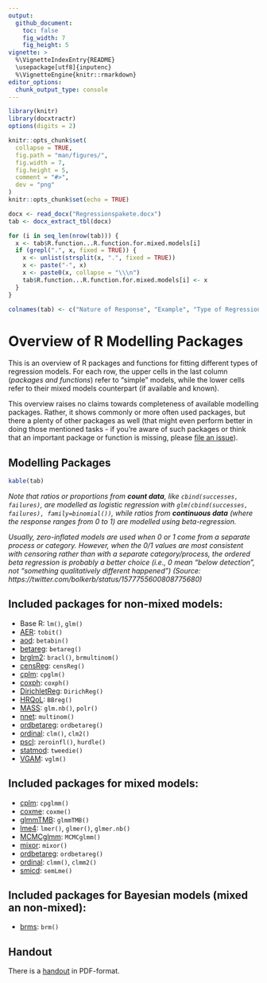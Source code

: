 ```yaml
---
output: 
  github_document:
    toc: false
    fig_width: 7
    fig_height: 5
vignette: >
  %\VignetteIndexEntry{README}
  \usepackage[utf8]{inputenc}
  %\VignetteEngine{knitr::rmarkdown}
editor_options: 
  chunk_output_type: console
---
```


```r
library(knitr)
library(docxtractr)
options(digits = 2)

knitr::opts_chunk$set(
  collapse = TRUE,
  fig.path = "man/figures/",
  fig.width = 7,
  fig.height = 5,
  comment = "#>",
  dev = "png"
)
knitr::opts_chunk$set(echo = TRUE)

docx <- read_docx("Regressionspakete.docx")
tab <- docx_extract_tbl(docx)

for (i in seq_len(nrow(tab))) {
  x <- tab$R.function...R.function.for.mixed.models[i]
  if (grepl(".", x, fixed = TRUE)) {
    x <- unlist(strsplit(x, ".", fixed = TRUE))
    x <- paste("-", x)
    x <- paste0(x, collapse = "\\\n")
    tab$R.function...R.function.for.mixed.models[i] <- x
  }
}

colnames(tab) <- c("Nature of Response", "Example", "Type of Regression", "R package or function", "Example Webpage", "Bayesian with [`brms`](https://paul-buerkner.github.io/brms/reference/brmsfamily.html)")
```

# Overview of R Modelling Packages

This is an overview of R packages and functions for fitting different types of regression models. For each row, the upper cells in the last column (_packages and functions_) refer to "simple" models, while the lower cells refer to their mixed models counterpart (if available and known).

This overview raises no claims towards completeness of available modelling packages. Rather, it shows commonly or more often used packages, but there a plenty of other packages as well (that might even perform better in doing those mentioned tasks - if you're aware of such packages or think that an important package or function is missing, please [file an issue](https://github.com/strengejacke/regressionmodels/issues)).

## Modelling Packages

```r
kable(tab)
```

_Note that ratios or proportions from **count data**, like `cbind(successes, failures)`, are modelled as logistic regression with `glm(cbind(successes, failures), family=binomial())`, while ratios from **continuous data** (where the response ranges from 0 to 1) are modelled using beta-regression._

*Usually, zero-inflated models are used when 0 or 1 come from a separate process or category. However, when the 0/1 values are most consistent with censoring rather than with a separate category/process, the ordered beta regression is probably a better choice (i.e., 0 mean "below detection", not "something qualitatively different happened") (Source: https://twitter.com/bolkerb/status/1577755600808775680)*

## Included packages for non-mixed models:

  - Base R: `lm()`, `glm()`
  - [AER](https://CRAN.R-project.org/package=AER): `tobit()`
  - [aod](https://CRAN.R-project.org/package=aod): `betabin()`
  - [betareg](https://CRAN.R-project.org/package=betareg): `betareg()`
  - [brglm2](https://CRAN.R-project.org/package=brglm2): `bracl()`, `brmultinom()`
  - [censReg](https://CRAN.R-project.org/package=censReg): `censReg()`
  - [cplm](https://CRAN.R-project.org/package=cplm): `cpglm()`
  - [coxph](https://CRAN.R-project.org/package=survival): `coxph()`
  - [DirichletReg](https://CRAN.R-project.org/package=DirichletReg): `DirichReg()`
  - [HRQoL](https://CRAN.R-project.org/package=HRQoL): `BBreg()`
  - [MASS](https://CRAN.R-project.org/package=MASS): `glm.nb()`, `polr()`
  - [nnet](https://CRAN.R-project.org/package=nnet): `multinom()`
  - [ordbetareg](https://cran.r-project.org/package=ordbetareg): `ordbetareg()`
  - [ordinal](https://CRAN.R-project.org/package=ordinal): `clm()`, `clm2()`
  - [pscl](https://CRAN.R-project.org/package=pscl): `zeroinfl()`, `hurdle()`
  - [statmod](https://CRAN.R-project.org/package=statmod): `tweedie()`
  - [VGAM](https://CRAN.R-project.org/package=VGAM): `vglm()`

## Included packages for mixed models:

  - [cplm](https://CRAN.R-project.org/package=cplm): `cpglmm()`
  - [coxme](https://CRAN.R-project.org/package=coxme): `coxme()`
  - [glmmTMB](https://CRAN.R-project.org/package=glmmTMB): `glmmTMB()`
  - [lme4](https://CRAN.R-project.org/package=lme4): `lmer()`, `glmer()`, `glmer.nb()`
  - [MCMCglmm](https://CRAN.R-project.org/package=MCMCglmm): `MCMCglmm()`
  - [mixor](https://CRAN.R-project.org/package=mixor): `mixor()`
  - [ordbetareg](https://cran.r-project.org/package=ordbetareg): `ordbetareg()`
  - [ordinal](https://CRAN.R-project.org/package=ordinal): `clmm()`, `clmm2()`
  - [smicd](https://cran.r-project.org/package=smicd): `semLme()`
  
## Included packages for Bayesian models (mixed an non-mixed):

  - [brms](https://cran.r-project.org/package=brms): `brm()`

## Handout

There is a [handout](pdf/regression_pkgs_handout.pdf) in PDF-format.
